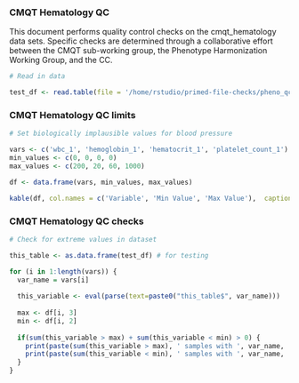 ### CMQT Hematology QC 

This document performs quality control checks on the cmqt_hematology data sets. Specific checks are determined through a collaborative effort between the CMQT sub-working group, the Phenotype Harmonization Working Group, and the CC. 

```r
# Read in data

test_df <- read.table(file = '/home/rstudio/primed-file-checks/pheno_qc/test_data/cmqt_hematology.tsv', sep = '\t', header = TRUE)
```

### CMQT Hematology QC limits
```r
# Set biologically implausible values for blood pressure

vars <- c('wbc_1', 'hemoglobin_1', 'hematocrit_1', 'platelet_count_1')
min_values <- c(0, 0, 0, 0) 
max_values <- c(200, 20, 60, 1000)

df <- data.frame(vars, min_values, max_values)

kable(df, col.names = c('Variable', 'Min Value', 'Max Value'),  caption = "Min and max extreme values for hematology variables")
```

### CMQT Hematology QC checks
```r
# Check for extreme values in dataset

this_table <- as.data.frame(test_df) # for testing

for (i in 1:length(vars)) {
  var_name = vars[i]
  
  this_variable <- eval(parse(text=paste0("this_table$", var_name)))
  
  max <- df[i, 3]
  min <- df[i, 2]
  
  if(sum(this_variable > max) + sum(this_variable < min) > 0) {
    print(paste(sum(this_variable > max), ' samples with ', var_name, '>', max))
    print(paste(sum(this_variable < min), ' samples with ', var_name, '<', min))
  }
}
```
